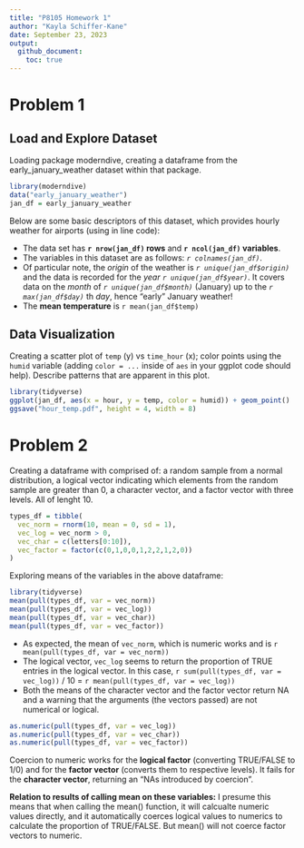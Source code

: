 ```yaml
---
title: "P8105 Homework 1"
author: "Kayla Schiffer-Kane"
date: September 23, 2023
output: 
  github_document:
    toc: true
---
```


# Problem 1

## Load and Explore Dataset
Loading package moderndive, creating a dataframe from the early_january_weather dataset within that package. 

```r
library(moderndive)
data("early_january_weather")
jan_df = early_january_weather
```

Below are some basic descriptors of this dataset, which provides hourly weather for airports (using in line code):

* The data set has **`r nrow(jan_df)` rows** and **`r ncol(jan_df)` variables**.
* The variables in this dataset are as follows: _`r colnames(jan_df)`_.
* Of particular note, the _origin_ of the weather is _`r unique(jan_df$origin)`_ and the data is recorded for the _year_ _`r unique(jan_df$year)`_. It covers data on the _month_ of _`r unique(jan_df$month)`_ (January) up to the _`r max(jan_df$day)`_ th _day_, hence "early" January weather!
* The **mean temperature** is `r mean(jan_df$temp)`


## Data Visualization
Creating a scatter plot of `temp` (y) vs `time_hour` (x); color points using the `humid` variable (adding `color = ...` inside of `aes` in your ggplot code should help). Describe patterns that are apparent in this plot.

```r
library(tidyverse)
ggplot(jan_df, aes(x = hour, y = temp, color = humid)) + geom_point()
ggsave("hour_temp.pdf", height = 4, width = 8)
```


# Problem 2

Creating a dataframe with comprised of: a random sample from a normal distribution, a logical vector indicating which elements from the random sample are greater than 0, a character vector, and a factor vector with three levels. All of lenght 10. 

```r
types_df = tibble(
  vec_norm = rnorm(10, mean = 0, sd = 1),
  vec_log = vec_norm > 0,
  vec_char = c(letters[0:10]),
  vec_factor = factor(c(0,1,0,0,1,2,2,1,2,0))
)
```

Exploring means of the variables in the above dataframe:
```r
library(tidyverse)
mean(pull(types_df, var = vec_norm))
mean(pull(types_df, var = vec_log))
mean(pull(types_df, var = vec_char))
mean(pull(types_df, var = vec_factor))
```

* As expected, the mean of `vec_norm`, which is numeric works and is `r mean(pull(types_df, var = vec_norm))`
* The logical vector, `vec_log` seems to return the proportion of TRUE entries in the logical vector. In this case, `r sum(pull(types_df, var = vec_log))` / 10 = `r mean(pull(types_df, var = vec_log))`
* Both the means of the character vector and the factor vector return NA and a warning that the arguments (the vectors passed) are not numerical or logical. 

```r
as.numeric(pull(types_df, var = vec_log))
as.numeric(pull(types_df, var = vec_char))
as.numeric(pull(types_df, var = vec_factor))
```

Coercion to numeric works for the **logical factor** (converting TRUE/FALSE to 1/0) and for the **factor vector** (converts them to respective levels). It fails for the **character vector**, returning an "NAs introduced by coercion". 

**Relation to results of calling mean on these variables:** I presume this means that when calling the mean() function, it will calcualte numeric values directly, and it automatically coerces logical values to numerics to calculate the proportion of TRUE/FALSE. But mean() will not coerce factor vectors to numeric. 

